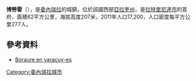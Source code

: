 {{Coord|10|14|45|N|68|46|14|W|display=title}}

'''博勞雷'''（{{lang-es|Boraure}}），是[[委內瑞拉|委內瑞拉]]的城鎮，位於該國西部[[亞拉奎州|亞拉奎州]]，是[[拉特里尼達市_(亞拉奎州)|拉特里尼達市]]的首府，面積62平方公里，海拔高度207米，2011年人口17,200，人口密度每平方公里277人。

==參考資料==
* [https://web.archive.org/web/20120711010117/http://www.yaracuy-es.com/Boraure.html Boraure en yaracuy-es]

{{Venezuela-geo-stub}}
[[Category:委內瑞拉城市|Category:委內瑞拉城市]]
